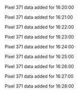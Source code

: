 Pixel 371 data added for 16:20:00

Pixel 371 data added for 16:21:00

Pixel 371 data added for 16:22:00

Pixel 371 data added for 16:23:00

Pixel 371 data added for 16:24:00

Pixel 371 data added for 16:25:00

Pixel 371 data added for 16:26:00

Pixel 371 data added for 16:27:00

Pixel 371 data added for 16:28:00

